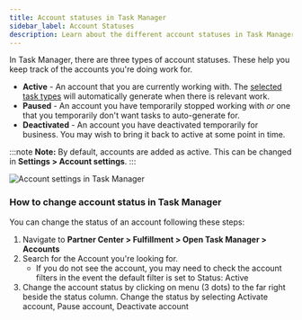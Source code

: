 ```yaml
---
title: Account statuses in Task Manager
sidebar_label: Account Statuses
description: Learn about the different account statuses in Task Manager and how to manage them
---
```


In Task Manager, there are three types of account statuses. These help you keep track of the accounts you're doing work for.

- **Active** - An account that you are currently working with. The [selected task types](/fulfillment/open-task-manager/tasks/task-types) will automatically generate when there is relevant work.
- **Paused** - An account you have temporarily stopped working with *or* one that you temporarily don't want tasks to auto-generate for.
- **Deactivated** - An account you have deactivated temporarily for business. You may wish to bring it back to active at some point in time.

:::note
**Note:** By default, accounts are added as active. This can be changed in **Settings > Account settings**.
:::

![Account settings in Task Manager](/img/task-manager/account-statuses.jpg)

### How to change account status in Task Manager

You can change the status of an account following these steps:

1. Navigate to **Partner Center > Fulfillment > Open Task Manager > Accounts**
2. Search for the Account you're looking for.
   - If you do not see the account, you may need to check the account filters in the event the default filter is set to Status: Active
3. Change the account status by clicking on menu (3 dots) to the far right beside the status column. Change the status by selecting Activate account, Pause account, Deactivate account